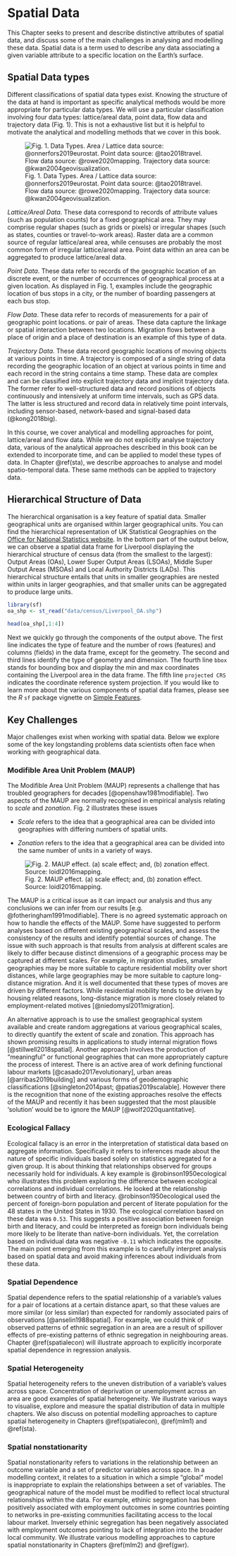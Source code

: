 # Spatial Data {#spatial_data}

This Chapter seeks to present and describe distinctive attributes of spatial data, and discuss some of the main challenges in analysing and modelling these data. Spatial data is a term used to describe any data associating a given variable attribute to a specific location on the Earth's surface. 

## Spatial Data types

Different classifications of spatial data types exist. Knowing the structure of the data at hand is important as specific analytical methods would be more appropriate for particular data types. We will use a particular classification involving four data types: lattice/areal data, point data, flow data and trajectory data (Fig. 1). This is not a exhaustive list but it is helpful to motivate the analytical and modelling methods that we cover in this book.

![Fig. 1. Data Types. Area / Lattice data source: @onnerfors2019eurostat. Point data source: @tao2018travel. Flow data source: @rowe2020mapping. Trajectory data source: @kwan2004geovisualization.](figs/ch1/datatypes.png)

*Lattice/Areal Data*. These data correspond to records of attribute values (such as population counts) for a fixed geographical area. They may comprise regular shapes (such as grids or pixels) or irregular shapes (such as states, counties or travel-to-work areas). Raster data are a common source of regular lattice/areal area, while censuses are probably the most common form of irregular lattice/areal area. Point data within an area can be aggregated to produce lattice/areal data.

*Point Data*. These data refer to records of the geographic location of an discrete event, or the number of occurrences of geographical process at a given location. As displayed in Fig. 1, examples include the geographic location of bus stops in a city, or the number of boarding passengers at each bus stop. 

*Flow Data*. These data refer to records of measurements for a pair of geographic point locations. or pair of areas. These data capture the linkage or spatial interaction between two locations. Migration flows between a place of origin and a place of destination is an example of this type of data.

*Trajectory Data*. These data record geographic locations of moving objects at various points in time. A trajectory is composed of a single string of data recording the geographic location of an object at various points in time and each record in the string contains a time stamp. These data are complex and can be classified into explicit trajectory data and implicit trajectory data. The former refer to well-structured data and record positions of objects continuously and intensively at uniform time intervals, such as GPS data. The latter is less structured and record data in relatively time point intervals, including sensor-based, network-based and signal-based data (@kong2018big).

In this course, we cover analytical and modelling approaches for point, lattice/areal and flow data. While we do not explicitly analyse trajectory data, various of the analytical approaches described in this book can be extended to incorporate time, and can be applied to model these types of data. In Chapter \@ref(sta), we describe approaches to analyse and model spatio-temporal data. These same methods can be applied to trajectory data.

## Hierarchical Structure of Data

The hierarchical organisation is a key feature of spatial data. Smaller geographical units are organised within larger geographical units. You can find the hierarchical representation of UK Statistical Geographies on the [Office for National Statistics website](https://geoportal.statistics.gov.uk/search?collection=Document&sort=name&tags=all(DOC_HRSG%2CDEC_2020)). In the bottom part of the output below, we can observe a spatial data frame for Liverpool displaying the hierarchical structure of census data (from the smallest to the largest): Output Areas (OAs), Lower Super Output Areas (LSOAs), Middle Super Output Areas (MSOAs) and Local Authority Districts (LADs). This hierarchical structure entails that units in smaller geographies are nested within units in larger geographies, and that smaller units can be aggregated to produce large units.

```r
library(sf)
oa_shp <- st_read("data/census/Liverpool_OA.shp")
```
```r
head(oa_shp[,1:4])
```

Next we quickly go through the components of the output above. The first line indicates the type of feature and the number of rows (features) and columns (fields) in the data frame, except for the geometry. The second and third lines identify the type of geometry and dimension. The fourth line `bbox` stands for bounding box and display the min and max coordinates containing the Liverpool area in the data frame. The fifth line `projected CRS` indicates the coordinate reference system projection. If you would like to learn more about the various components of spatial data frames, please see the *R* `sf` package vignette on [Simple Features](https://r-spatial.github.io/sf/articles/sf1.html).

## Key Challenges

Major challenges exist when working with spatial data. Below we explore some of the key longstanding problems data scientists often face when working with geographical data. 

### Modifible Area Unit Problem (MAUP)

The Modifible Area Unit Problem (MAUP) represents a challenge that has troubled geographers for decades [@openshaw1981modifiable]. Two aspects of the MAUP are normally recognised in empirical analysis relating to *scale* and *zonation*. Fig. 2 illustrates these issues 

* *Scale* refers to the idea that a geographical area can be divided into geographies with differing numbers of spatial units.

* *Zonation* refers to the idea that a geographical area can be divided into the same number of units in a variety of ways.

![Fig. 2. MAUP effect. (a) scale effect; and, (b) zonation effect. Source: loidl2016mapping.](figs/ch1/maup.png)

The MAUP is a critical issue as it can impact our analysis and thus any conclusions we can infer from our results [e.g. @fotheringham1991modifiable]. There is no agreed systematic approach on how to handle the effects of the MAUP. Some have suggested to perform analyses based on different existing geographical scales, and assess the consistency of the results and identify potential sources of change. The issue with such approach is that results from analysis at different scales are likely to differ because distinct dimensions of a geographic process may be captured at different scales. For example, in migration studies, smaller geographies may be more suitable to capture residential mobility over short distances, while large geographies may be more suitable to capture long-distance migration. And it is well documented that these types of moves are driven by different factors. While residential mobility tends to be driven by housing related reasons, long-distance migration is more closely related to employment-related motives [@niedomysl2011migration].

An alternative approach is to use the smallest geographical system available and create random aggregations at various geographical scales, to directly quantify the extent of scale and zonation. This approach has shown promising results in applications to study internal migration flows [@stillwell2018spatial]. Another approach involves the production of "meaningful" or functional geographies that can more appropriately capture the process of interest. There is an active area of work defining functional labour markets [@casado2017evolutionary], urban areas [@arribas2019building] and various forms of geodemographic classifications [@singleton2014past; @patias2019scalable]. However there is the recognition that none of the existing approaches resolve the effects of the MAUP and recently it has been suggested that the most plausible ‘solution’ would be to ignore the MAUP [@wolf2020quantitative].

### Ecological Fallacy

Ecological fallacy is an error in the interpretation of statistical data based on aggregate information. Specifically it refers to inferences made about the nature of specific individuals based solely on statistics aggregated for a given group. It is about thinking that relationships observed for groups necessarily hold for individuals. A key example is @robinson1950ecological who illustrates this problem exploring the difference between ecological correlations and individual correlations. He looked at the relationship between country of birth and literacy. @robinson1950ecological used the percent of foreign-born population and percent of literate population for the 48 states in the United States in 1930. The ecological correlation based on these data was `0.53`. This suggests a positive association between foreign birth and literacy, and could be interpreted as foreign born individuals being more likely to be literate than native-born individuals. Yet, the correlation based on individual data was negative `-0.11` which indicates the opposite. The main point emerging from this example is to carefully interpret analysis based on spatial data and avoid making inferences about individuals from these data.

### Spatial Dependence

Spatial dependence refers to the spatial relationship of a variable’s values for a pair of locations at a certain distance apart, so that these values are more similar (or less similar) than expected for randomly associated pairs of observations [@anselin1988spatial]. For example, we could think of observed patterns of ethnic segregation in an area are a result of spillover effects of pre-existing patterns of ethnic segregation in neighbouring areas. Chapter \@ref(spatialecon) will illustrate approach to explicitly incorporate spatial dependence in regression analysis.

### Spatial Heterogeneity

Spatial heterogeneity refers to the uneven distribution of a variable’s values across space. Concentration of deprivation or unemployment across an area are good examples of spatial heterogeneity. We illustrate various ways to visualise, explore and measure the spatial distribution of data in multiple chapters. We also discuss on potential modelling approaches to capture spatial heterogeneity in Chapters \@ref(spatialecon), \@ref(mlm1) and \@ref(sta).

### Spatial nonstationarity

Spatial nonstationarity refers to variations in the relationship between an outcome variable and a set of predictor variables across space. In a modelling context, it relates to a situation in which a simple "global" model is inappropriate to explain the relationships between a set of variables. The geographical nature of the model must be modified to reflect local structural relationships within the data. For example, ethinic segregation has been positively associated with employment outcomes in some countries pointing to networks in pre-existing communities facilitating access to the local labour market. Inversely ethinic segregation has been negatively associated with employment outcomes pointing to lack of integration into the broader local community. We illustrate various modelling approaches to capture spatial nonstationarity in Chapters \@ref(mlm2) and \@ref(gwr).



